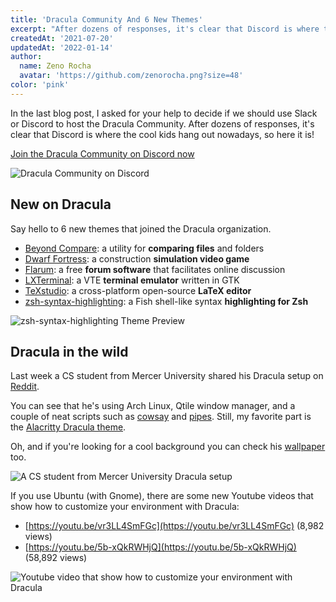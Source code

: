 ```yaml
---
title: 'Dracula Community And 6 New Themes'
excerpt: "After dozens of responses, it's clear that Discord is where the cool kids hang out nowadays, so here it is!"
createdAt: '2021-07-20'
updatedAt: '2022-01-14'
author:
  name: Zeno Rocha
  avatar: 'https://github.com/zenorocha.png?size=48'
color: 'pink'
---
```


In the last blog post, I asked for your help to decide if we should use Slack or Discord to host the Dracula Community. After dozens of responses, it's clear that Discord is where the cool kids hang out nowadays, so here it is!

[Join the Dracula Community on Discord now](https://discord.com/invite/vGkjKqfdCN)

![Dracula Community on Discord](/static/img/blog/dracula-community-and-6-new-themes-a.png)

## New on Dracula

Say hello to 6 new themes that joined the Dracula organization.

- [Beyond Compare](/beyond-compare-4): a utility for **comparing files** and folders
- [Dwarf Fortress](/dwarf-fortress): a construction **simulation video game**
- [Flarum](/flarum): a free **forum software** that facilitates online discussion
- [LXTerminal](/lxterminal): a VTE **terminal emulator** written in GTK
- [TeXstudio](/texstudio): a cross-platform open-source **LaTeX editor**
- [zsh-syntax-highlighting](/zsh-syntax-highlighting): a Fish shell-like syntax **highlighting for Zsh**

![zsh-syntax-highlighting Theme Preview](/static/img/blog/dracula-community-and-6-new-themes-b.png)

## Dracula in the wild

Last week a CS student from Mercer University shared his Dracula setup on [Reddit](https://www.reddit.com/r/unixporn/comments/ohw15t/qtile_dracula_theme_first_rice/).

You can see that he's using Arch Linux, Qtile window manager, and a couple of neat scripts such as [cowsay](https://github.com/piuccio/cowsay) and [pipes](https://github.com/pipeseroni/pipes.sh). Still, my favorite part is the [Alacritty Dracula theme](/alacritty).

Oh, and if you're looking for a cool background you can check his [wallpaper](https://wallhaven.cc/w/4dy2lj) too.

![A CS student from Mercer University Dracula setup](/static/img/blog/dracula-community-and-6-new-themes-c.png)

If you use Ubuntu (with Gnome), there are some new Youtube videos that show how to customize your environment with Dracula:

- [https://youtu.be/vr3LL4SmFGc](https://youtu.be/vr3LL4SmFGc) (8,982 views)
- [https://youtu.be/5b-xQkRWHjQ](https://youtu.be/5b-xQkRWHjQ) (58,892 views)

![Youtube video that show how to customize your environment with Dracula](/static/img/blog/dracula-community-and-6-new-themes-d.png)
